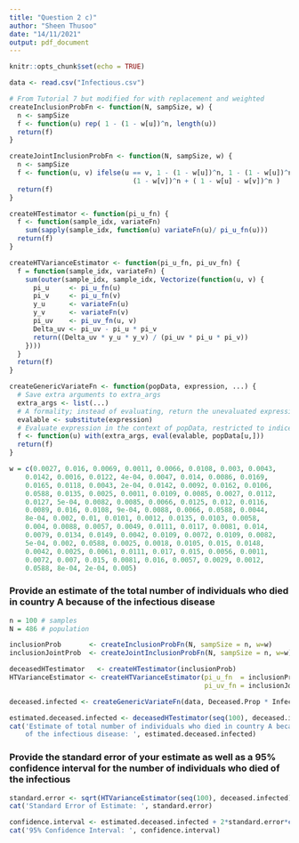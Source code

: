 ```yaml
---
title: "Question 2 c)"
author: "Sheen Thusoo"
date: "14/11/2021"
output: pdf_document
---
```


```r
knitr::opts_chunk$set(echo = TRUE)
```

``` r
data <- read.csv("Infectious.csv")
```

``` r
# From Tutorial 7 but modified for with replacement and weighted
createInclusionProbFn <- function(N, sampSize, w) {
  n <- sampSize
  f <- function(u) rep( 1 - (1 - w[u])^n, length(u))
  return(f)
}

createJointInclusionProbFn <- function(N, sampSize, w) {
  n <- sampSize
  f <- function(u, v) ifelse(u == v, 1 - (1 - w[u])^n, 1 - (1 - w[u])^n - 
                               (1 - w[v])^n + ( 1 - w[u] - w[v])^n )
  return(f)
}

createHTestimator <- function(pi_u_fn) {
  f <- function(sample_idx, variateFn) 
    sum(sapply(sample_idx, function(u) variateFn(u)/ pi_u_fn(u)))
  return(f)
}

createHTVarianceEstimator <- function(pi_u_fn, pi_uv_fn) {
  f = function(sample_idx, variateFn) {
    sum(outer(sample_idx, sample_idx, Vectorize(function(u, v) {
      pi_u     <- pi_u_fn(u)
      pi_v     <- pi_u_fn(v)
      y_u      <- variateFn(u)
      y_v      <- variateFn(v)
      pi_uv    <- pi_uv_fn(u, v)
      Delta_uv <- pi_uv - pi_u * pi_v
      return((Delta_uv * y_u * y_v) / (pi_uv * pi_u * pi_v))
    })))
  }
  return(f)
}

createGenericVariateFn <- function(popData, expression, ...) {
  # Save extra arguments to extra_args
  extra_args <- list(...)
  # A formality; instead of evaluating, return the unevaluated expression.
  evalable <- substitute(expression)
  # Evaluate expression in the context of popData, restricted to indices u, and any extra_args.
  f <- function(u) with(extra_args, eval(evalable, popData[u,]))
  return(f)
}
```

``` r
w = c(0.0027, 0.016, 0.0069, 0.0011, 0.0066, 0.0108, 0.003, 0.0043,
    0.0142, 0.0016, 0.0122, 4e-04, 0.0047, 0.014, 0.0086, 0.0169,
    0.0165, 0.0118, 0.0043, 2e-04, 0.0142, 0.0092, 0.0162, 0.0106,
    0.0588, 0.0135, 0.0025, 0.0011, 0.0109, 0.0085, 0.0027, 0.0112,
    0.0127, 5e-04, 0.0082, 0.0085, 0.0066, 0.0125, 0.012, 0.0116,
    0.0089, 0.016, 0.0108, 9e-04, 0.0088, 0.0066, 0.0588, 0.0044,
    8e-04, 0.002, 0.01, 0.0101, 0.0012, 0.0135, 0.0103, 0.0058,
    0.004, 0.0088, 0.0057, 0.0049, 0.0111, 0.0117, 0.0081, 0.014,
    0.0079, 0.0134, 0.0149, 0.0042, 0.0109, 0.0072, 0.0109, 0.0082,
    5e-04, 0.002, 0.0588, 0.0025, 0.0018, 0.0105, 0.015, 0.0148,
    0.0042, 0.0025, 0.0061, 0.0111, 0.017, 0.015, 0.0056, 0.0011,
    0.0072, 0.007, 0.015, 0.0081, 0.016, 0.0057, 0.0029, 0.0012,
    0.0588, 8e-04, 2e-04, 0.005)
```

### Provide an estimate of the total number of individuals who died in country A because of the infectious disease
```r
n = 100 # samples
N = 486 # population

inclusionProb       <- createInclusionProbFn(N, sampSize = n, w=w)
inclusionJointProb  <- createJointInclusionProbFn(N, sampSize = n, w=w)

deceasedHTestimator   <- createHTestimator(inclusionProb)
HTVarianceEstimator <- createHTVarianceEstimator(pi_u_fn  = inclusionProb,
                                                 pi_uv_fn = inclusionJointProb)

deceased.infected <- createGenericVariateFn(data, Deceased.Prop * Infected * 12.5)

estimated.deceased.infected <- deceasedHTestimator(seq(100), deceased.infected)
cat('Estimate of total number of individuals who died in country A because 
    of the infectious disease: ', estimated.deceased.infected)
```


### Provide the standard error of your estimate as well as a 95% confidence interval for the number of individuals who died of the infectious

``` r
standard.error <- sqrt(HTVarianceEstimator(seq(100), deceased.infected))
cat('Standard Error of Estimate: ', standard.error)
```


``` r
confidence.interval <- estimated.deceased.infected + 2*standard.error*c(-1,1)
cat('95% Confidence Interval: ', confidence.interval)
```

